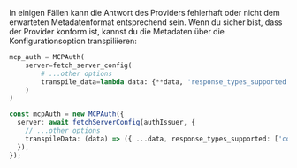 
In einigen Fällen kann die Antwort des Providers fehlerhaft oder nicht dem erwarteten Metadatenformat entsprechend sein. Wenn du sicher bist, dass der Provider konform ist, kannst du die Metadaten über die Konfigurationsoption transpiliieren:

<Tabs groupId="sdk">
<TabItem value="python" label="Python">

```python
mcp_auth = MCPAuth(
    server=fetch_server_config(
        # ...other options
        transpile_data=lambda data: {**data, 'response_types_supported': ['code']} # [!code highlight]
    )
)
```

</TabItem>
<TabItem value="node" label="Node.js">

```ts
const mcpAuth = new MCPAuth({
  server: await fetchServerConfig(authIssuer, {
    // ...other options
    transpileData: (data) => ({ ...data, response_types_supported: ['code'] }), // [!code highlight]
  }),
});
```

</TabItem>
</Tabs>
